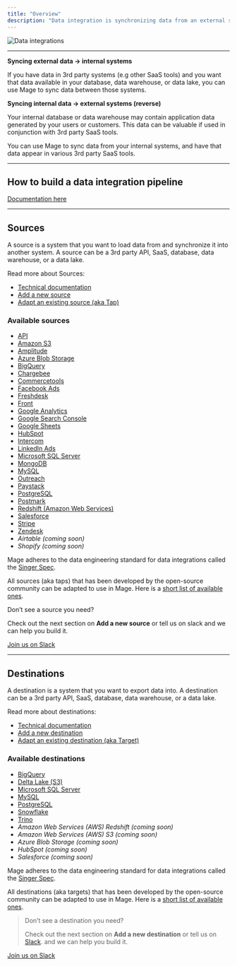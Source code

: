 ```yaml
---
title: "Overview"
description: "Data integration is synchronizing data from an external system to an internal system or vice versa."
---
```


<img
  alt="Data integrations"
  src="https://www.radicalcompliance.com/wp-content/uploads/2021/02/data-meme.gif"
/>

---

**Syncing external data → internal systems**

If you have data in 3rd party systems (e.g other SaaS tools) and you want that
data available in your database, data warehouse, or data lake, you can use Mage
to sync data between those systems.

<b>Syncing internal data → external systems (reverse)</b>

Your internal database or data warehouse may contain application data generated
by your users or customers. This data can be valuable if used in conjunction
with 3rd party SaaS tools.

You can use Mage to sync data from your internal systems, and have that data
appear in various 3rd party SaaS tools.

---

## How to build a data integration pipeline

[Documentation here](/guides/data-integration-pipeline)

---

## Sources

A source is a system that you want to load data from and synchronize it into
another system. A source can be a 3rd party API, SaaS, database, data warehouse,
or a data lake.

Read more about Sources:

- [Technical documentation](/data-integrations/sources/overview)
- [Add a new source](/data-integrations/sources/add-new-source)
- [Adapt an existing source (aka Tap)](/data-integrations/sources/adapt-existing-source)

### Available sources

- [API](https://github.com/mage-ai/mage-ai/blob/master/mage_integrations/mage_integrations/sources/api/README.md)
- [Amazon S3](https://github.com/mage-ai/mage-ai/blob/master/mage_integrations/mage_integrations/sources/amazon_s3/README.md)
- [Amplitude](https://github.com/mage-ai/mage-ai/blob/master/mage_integrations/mage_integrations/sources/amplitude/README.md)
- [Azure Blob Storage](https://github.com/mage-ai/mage-ai/blob/master/mage_integrations/mage_integrations/sources/azure_blob_storage/README.md)
- [BigQuery](https://github.com/mage-ai/mage-ai/blob/master/mage_integrations/mage_integrations/sources/bigquery/README.md)
- [Chargebee](https://github.com/mage-ai/mage-ai/blob/master/mage_integrations/mage_integrations/sources/chargebee/README.md)
- [Commercetools](https://github.com/mage-ai/mage-ai/blob/master/mage_integrations/mage_integrations/sources/commercetools/README.md)
- [Facebook Ads](https://github.com/mage-ai/mage-ai/blob/master/mage_integrations/mage_integrations/sources/facebook_ads/README.md)
- [Freshdesk](https://github.com/mage-ai/mage-ai/blob/master/mage_integrations/mage_integrations/sources/freshdesk/README.md)
- [Front](https://github.com/mage-ai/mage-ai/blob/master/mage_integrations/mage_integrations/sources/front/README.md)
- [Google Analytics](https://github.com/mage-ai/mage-ai/blob/master/mage_integrations/mage_integrations/sources/google_analytics/README.md)
- [Google Search Console](https://github.com/mage-ai/mage-ai/blob/master/mage_integrations/mage_integrations/sources/google_search_console/README.md)
- [Google Sheets](https://github.com/mage-ai/mage-ai/blob/master/mage_integrations/mage_integrations/sources/google_sheets/README.md)
- [HubSpot](https://github.com/mage-ai/mage-ai/blob/master/mage_integrations/mage_integrations/sources/hubspot/README.md)
- [Intercom](https://github.com/mage-ai/mage-ai/blob/master/mage_integrations/mage_integrations/sources/intercom/README.md)
- [LinkedIn Ads](https://github.com/mage-ai/mage-ai/blob/master/mage_integrations/mage_integrations/sources/linkedin_ads/README.md)
- [Microsoft SQL Server](https://github.com/mage-ai/mage-ai/blob/master/mage_integrations/mage_integrations/sources/mssql/README.md)
- [MongoDB](https://github.com/mage-ai/mage-ai/blob/master/mage_integrations/mage_integrations/sources/mongodb/README.md)
- [MySQL](https://github.com/mage-ai/mage-ai/blob/master/mage_integrations/mage_integrations/sources/mysql/README.md)
- [Outreach](https://github.com/mage-ai/mage-ai/blob/master/mage_integrations/mage_integrations/sources/outreach/README.md)
- [Paystack](https://github.com/mage-ai/mage-ai/blob/master/mage_integrations/mage_integrations/sources/paystack/README.md)
- [PostgreSQL](https://github.com/mage-ai/mage-ai/blob/master/mage_integrations/mage_integrations/sources/postgresql/README.md)
- [Postmark](https://github.com/mage-ai/mage-ai/blob/master/mage_integrations/mage_integrations/sources/postmark/README.md)
- [Redshift (Amazon Web Services)](https://github.com/mage-ai/mage-ai/blob/master/mage_integrations/mage_integrations/sources/redshift/README.md)
- [Salesforce](https://github.com/mage-ai/mage-ai/blob/master/mage_integrations/mage_integrations/sources/salesforce/README.md)
- [Stripe](https://github.com/mage-ai/mage-ai/blob/master/mage_integrations/mage_integrations/sources/stripe/README.md)
- [Zendesk](https://github.com/mage-ai/mage-ai/blob/master/mage_integrations/mage_integrations/sources/zendesk/README.md)
- _Airtable (coming soon)_
- _Shopify (coming soon)_

Mage adheres to the data engineering standard for data integrations called the
[Singer Spec](https://github.com/singer-io/getting-started/blob/master/docs/SPEC.md).

All sources (aka taps) that has been developed by the open-source community can
be adapted to use in Mage. Here is a
[short list of available ones](https://www.singer.io/#taps).

<Info>
Don’t see a source you need?

Check out the next section on <b>Add a new source</b> or tell us on slack and we
can help you build it.

</Info>

[Join us on Slack](https://www.mage.ai/chat)

---

## Destinations

A destination is a system that you want to export data into. A destination can
be a 3rd party API, SaaS, database, data warehouse, or a data lake.

Read more about destinations:

- [Technical documentation](/data-integrations/destinations/overview)
- [Add a new destination](/data-integrations/destinations/add-new-destination)
- [Adapt an existing destination (aka Target)](/data-integrations/destinations/adapt-existing-destination)

### Available destinations

- [BigQuery](https://github.com/mage-ai/mage-ai/blob/master/mage_integrations/mage_integrations/destinations/bigquery/README.md)
- [Delta Lake (S3)](https://github.com/mage-ai/mage-ai/blob/master/mage_integrations/mage_integrations/destinations/delta_lake_s3/README.md)
- [Microsoft SQL Server](https://github.com/mage-ai/mage-ai/blob/master/mage_integrations/mage_integrations/destinations/mssql/README.md)
- [MySQL](https://github.com/mage-ai/mage-ai/blob/master/mage_integrations/mage_integrations/destinations/mysql/README.md)
- [PostgreSQL](https://github.com/mage-ai/mage-ai/blob/master/mage_integrations/mage_integrations/destinations/postgresql/README.md)
- [Snowflake](https://github.com/mage-ai/mage-ai/blob/master/mage_integrations/mage_integrations/destinations/snowflake/README.md)
- [Trino](https://github.com/mage-ai/mage-ai/blob/master/mage_integrations/mage_integrations/destinations/trino/README.md)
- _Amazon Web Services (AWS) Redshift (coming soon)_
- _Amazon Web Services (AWS) S3 (coming soon)_
- _Azure Blob Storage (coming soon)_
- _HubSpot (coming soon)_
- _Salesforce (coming soon)_

Mage adheres to the data engineering standard for data integrations called the
[Singer Spec](https://github.com/singer-io/getting-started/blob/master/docs/SPEC.md).

All destinations (aka targets) that has been developed by the open-source
community can be adapted to use in Mage. Here is a
[short list of available ones](https://www.singer.io/#targets).

> Don’t see a destination you need?
>
> Check out the next section on <b>Add a new destination</b> or tell us on
> [Slack](https://www.mage.ai/chat). and we can help you build it.

[Join us on Slack](https://www.mage.ai/chat)
